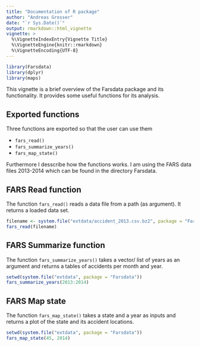 ```yaml
---
title: "Documentation of R package"
author: "Andreas Grosser"
date: "`r Sys.Date()`"
output: rmarkdown::html_vignette
vignette: >
  %\VignetteIndexEntry{Vignette Title}
  %\VignetteEngine{knitr::rmarkdown}
  %\VignetteEncoding{UTF-8}
---
```




```r
library(Farsdata)
library(dplyr)
library(maps)
```

This vignette is a brief overview of the Farsdata package and its functionality. It provides some useful functions for its analysis.

## Exported functions
 
Three functions are exported so that the user can use them

- `fars_read()`
- `fars_summarize_years()`
- `fars_map_state()`

Furthermore I desscribe how the functions works. I am using the FARS data files 2013-2014 which can be found in the directory Farsdata.

## FARS Read function

The function `fars_read()` reads a data file from a path (as argument). It returns a loaded data set.

```r
filename <- system.file("extdata/accident_2013.csv.bz2", package = "Farsdata")
fars_read(filename)
```

## FARS Summarize function

The function `fars_summarize_years()` takes a vector/ list of years as an argument and returns a tables of accidents per month and year.

```r
setwd(system.file("extdata", package = "Farsdata"))
fars_summarize_years(2013:2014)
```

## FARS Map state

The function `fars_map_state()` takes a state and a year as inputs and returns a plot of the state and its accident locations.

```r
setwd(system.file("extdata", package = "Farsdata"))
fars_map_state(45, 2014)
```
